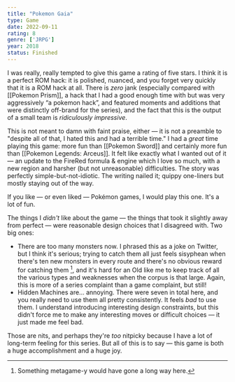```yaml
---
title: "Pokemon Gaia"
type: Game
date: 2022-09-11
rating: 8
genre: ['JRPG']
year: 2018
status: Finished
---
```


I was really, really tempted to give this game a rating of five stars. I think it is a perfect ROM hack: it is polished, nuanced, and you forget very quickly that it is a ROM hack at all. There is _zero_ jank (especially compared with [[Pokemon Prism]], a hack that I had a good enough time with but was very aggressively “a pokemon hack”, and featured moments and additions that were distinctly off-brand for the series), and the fact that this is the output of a small team is _ridiculously impressive_. 

This is not meant to damn with faint praise, either — it is not a preamble to "despite all of that, I hated this and had a terrible time." I had a _great_ time playing this game: more fun than [[Pokemon Sword]] and certainly more fun than [[Pokemon Legends: Arceus]]. It felt like exactly what I wanted out of it — an update to the FireRed formula & engine which I love so much, with a new region and harsher (but not unreasonable) difficulties. The story was perfectly simple-but-not-idiotic. The writing nailed it; quippy one-liners but mostly staying out of the way.

If you like — or even liked — Pokémon games, I would play this one. It's a lot of fun.

The things I _didn't_ like about the game — the things that took it slightly away from perfect — were reasonable design choices that I disagreed with. Two big ones:

- There are too many monsters now. I phrased this as a joke on Twitter, but I think it's serious; trying to catch them all just feels sisyphean when there's ten new monsters in every route and there's no obvious reward for catching them [^1], and it's hard for an Old like me to keep track of all the various types and weaknesses when the corpus is that large. Again, this is more of a series complaint than a game complaint, but still!
- Hidden Machines are... annoying. There were seven in total here, and you really need to use them all pretty consistently. It feels _bad_ to use them. I understand introducing interesting design constraints, but this didn't force me to make any interesting moves or difficult choices — it just made me feel bad.

Those are nits, and perhaps they're _too_ nitpicky because I have a lot of long-term feeling for this series. But all of this is to say — this game is both a huge accomplishment and a huge joy.

[^1]: Something metagame-y would have gone a long way here.
